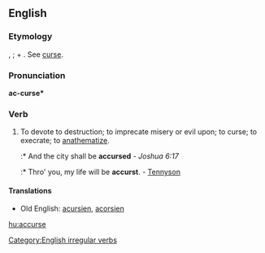 ==English==

===Etymology===
{{OE.}} {{term|acursien|lang=ang}}, {{term|acorsien|lang=ang}}; {{term|a-|lang=ang}} + {{term|cursien||to curse|lang=ang}}. See [[curse]].

===Pronunciation===
'''ac-curse*'''

===Verb===
{{en-verb|inf=to accurse|accurses|accursing|accursed|'''[[accursed]]''' ''or'' '''[[accurst]]'''}}

# To devote to destruction; to imprecate misery or evil upon; to curse; to execrate; to [[anathematize]].
#:* And the city shall be '''accursed''' - ''Joshua 6:17''
#:* Thro' you, my life will be '''accurst'''. - [[Tennyson]]

====Translations====
* Old English: [[acursien]], [[acorsien]]

[[Category:English irregular verbs]]

[[hu:accurse]]